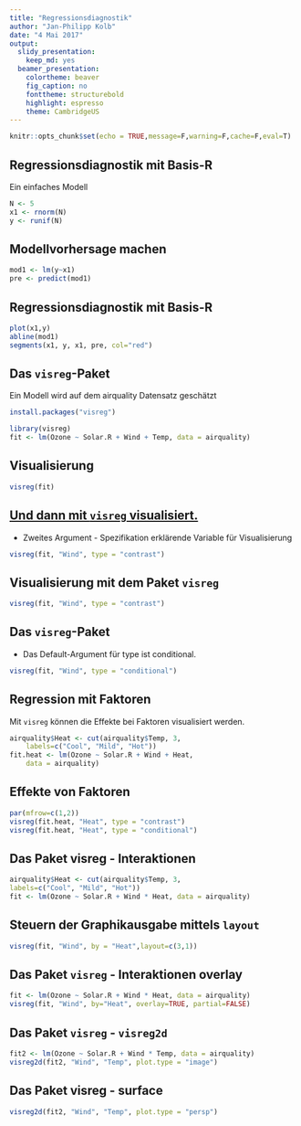 ```yaml
---
title: "Regressionsdiagnostik"
author: "Jan-Philipp Kolb"
date: "4 Mai 2017"
output: 
  slidy_presentation: 
    keep_md: yes
  beamer_presentation:
    colortheme: beaver
    fig_caption: no
    fonttheme: structurebold
    highlight: espresso
    theme: CambridgeUS
---
```



```r
knitr::opts_chunk$set(echo = TRUE,message=F,warning=F,cache=F,eval=T)
```


## Regressionsdiagnostik mit Basis-R

Ein einfaches Modell
```r
N <- 5
x1 <- rnorm(N)
y <- runif(N)
```

## Modellvorhersage machen

```r
mod1 <- lm(y~x1)
pre <- predict(mod1)
```

## Regressionsdiagnostik mit Basis-R

```r
plot(x1,y)
abline(mod1)
segments(x1, y, x1, pre, col="red")
```


## Das `visreg`-Paket 

Ein Modell wird auf dem airquality Datensatz geschätzt

```r
install.packages("visreg")
```


```r
library(visreg)
fit <- lm(Ozone ~ Solar.R + Wind + Temp, data = airquality)
```

## Visualisierung

```r
visreg(fit)
```

## [Und dann mit `visreg` visualisiert.](http://myweb.uiowa.edu/pbreheny/publications/visreg.pdf)

- Zweites Argument -  Spezifikation erklärende Variable für Visualisierung

```r
visreg(fit, "Wind", type = "contrast")
```

## Visualisierung mit dem Paket `visreg`

```r
visreg(fit, "Wind", type = "contrast")
```


## Das `visreg`-Paket 

- Das Default-Argument für type ist conditional.

```r
visreg(fit, "Wind", type = "conditional")
```


## Regression mit Faktoren

Mit `visreg` können die Effekte bei Faktoren visualisiert werden.

```r
airquality$Heat <- cut(airquality$Temp, 3, 
	labels=c("Cool", "Mild", "Hot"))
fit.heat <- lm(Ozone ~ Solar.R + Wind + Heat, 
	data = airquality)
```

## Effekte von Faktoren


```r
par(mfrow=c(1,2))
visreg(fit.heat, "Heat", type = "contrast")
visreg(fit.heat, "Heat", type = "conditional")
```


## Das Paket visreg - Interaktionen

```r
airquality$Heat <- cut(airquality$Temp, 3, 
labels=c("Cool", "Mild", "Hot"))
fit <- lm(Ozone ~ Solar.R + Wind * Heat, data = airquality)
```

## Steuern der Graphikausgabe mittels `layout`

```r
visreg(fit, "Wind", by = "Heat",layout=c(3,1))
```


## Das Paket `visreg` - Interaktionen overlay

```r
fit <- lm(Ozone ~ Solar.R + Wind * Heat, data = airquality)
visreg(fit, "Wind", by="Heat", overlay=TRUE, partial=FALSE)
```

## Das Paket `visreg` - `visreg2d`

```r
fit2 <- lm(Ozone ~ Solar.R + Wind * Temp, data = airquality)
visreg2d(fit2, "Wind", "Temp", plot.type = "image")
```

## Das Paket visreg - surface

```r
visreg2d(fit2, "Wind", "Temp", plot.type = "persp")
```

